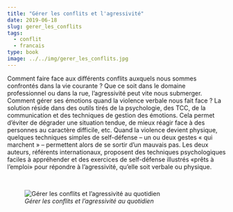 ```yaml
---
title: "Gérer les conflits et l'agressivité"
date: 2019-06-18
slug: gerer_les_conflits
tags:
  - conflit
  - francais
type: book
image: ../../img/gerer_les_conflits.jpg
---
```


Comment faire face aux différents conflits auxquels nous sommes confrontés dans la vie courante ?
Que ce soit dans le domaine professionnel ou dans la rue, l’agressivité peut vite nous submerger.
Comment gérer ses émotions quand la violence verbale nous fait face ?
La solution réside dans des outils tirés de la psychologie, des TCC, de la communication et des techniques de gestion des émotions.
Cela permet d’éviter de dégrader une situation tendue, de mieux réagir face à des personnes au caractère difficile, etc.
Quand la violence devient physique, quelques techniques simples de self-défense – un ou deux gestes « qui marchent » – permettent alors de se sortir d’un mauvais pas.
Les deux auteurs, référents internationaux, proposent des techniques psychologiques faciles à appréhender et des exercices de self-défense illustrés «prêts à l’emploi» pour répondre à l’agressivité, qu’elle soit verbale ou physique. 

<br>

![_Gérer les conflits et l'agressivité au quotidien_](../../img/gerer_les_conflits.jpg)
